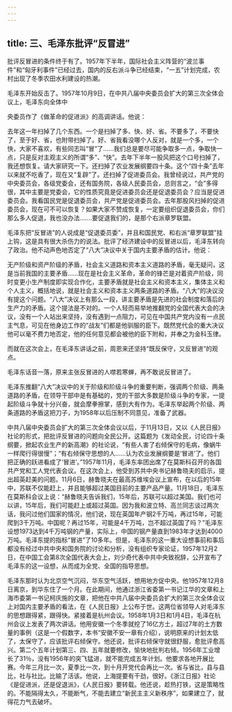 ```yaml
---
---
---
```

title: 三、毛泽东批评“反冒进”
---



批评反冒进的条件终于有了。1957年下半年，国际社会主义阵营的“波兰事件”和“匈牙利事件”已经过去，国内的反右派斗争已经结束，“一五”计划完成，农村出现了冬季农田水利建设的热潮。

毛泽东开始反击了。1957年10月9日，在中共八届中央委员会扩大的第三次全体会议上，毛泽东向全体中

央委员作了《做革命的促进派》的高调讲话。他说：

去年这一年扫掉了几个东西。一个是扫掉了多、快、好、省。不要多了，不要快了，至于好、省，也附带扫掉了。好、省我看没哪个人反对，就是一个多，一个快，大家不喜欢，有些同志叫“冒”了……我们总是要尽可能争取多一点，争取快一点，只是反对主观主义的所谓“多”、“快”。去年下半年一股风把这个口号扫掉了，我还想恢复。请大家研究一下。还扫掉了农业发展纲要四十条。这个“四十条”去年以来就不吃香了，现在又“复辟”了。还扫掉了促进委员会。我曾经说过，共产党的中央委员会，各级党委会，还有国务院，各级人民委员会，总则言之，“会”多得很，其中主要是党委会，它的性质究竟是促进委员会还是促退委员会？应当是促进委员会。我看国民党是促退委员会，共产党是促进委员会。去年那股风扫掉的促进委员会，现在可不可以恢复？如果大家不赞成恢复，一定要组织促退委员会，你们那么多人促退，我也没办法…….要促退我们的，是那个右派章罗联盟。

毛泽东把“反冒进”的人说成是“促退委员委”，并且和国民党、和右派“章罗联盟”挂上钩，这是具有很大杀伤力的说法。批评了经济建设中的反冒进以后，毛泽东转向了政治。他不动声色地否定了“八大”决议中关于国内主要矛盾的估计。他说：

无产阶级和资产阶级的矛盾，社会主义道路和资本主义道路的矛盾，毫无疑问，这是当前我国的主要矛盾……现在是社会主义革命，革命的锋芒是对着资产阶级，同时变更小生产制度即实现合作化，主要矛盾就是社会主义和资本主义，集体主义和个人主义，概括地说，就是社会主义和资本主义两条道路的矛盾。“八大”的决议没有提这个问题。“八大”决议上有那么一段，讲主要矛盾是先进的社会制度和落后的生产力的矛盾。这个提法是不对的。一个人轻而易举地推翻党的全国代表大会的决议，没有一个人站出来坚持，没有遇到一点阻力，可见在中国共产党内没有一点民主气息，可见在他身边工作的“战友”们都是他驯服的臣下。既然党代会的重大决议他可以毫不费力地否定，他的任何意见都会被他的臣下附和，并奉之为金科玉律。

而就在这次会上，在毛泽东讲话之前，周恩来还坚持“既反保守，又反冒进”的观点。

毛泽东话音一落，原来主张反冒进的人噤若寒蝉，再不敢说反冒进了。

毛泽东推翻“八大”决议中的关于阶级和阶级斗争的重要判断，强调两个阶级、两条道路的矛盾，在领导干部中是有基础的，党的干部大多数是阶级斗争的专家，一提起阶级斗争就十分兴奋，就会摩拳擦掌，感到大有作为。毛泽东举起两个阶级、两条道路的矛盾这把刀子，为1958年以后压制不同意见，准备了武器。

中共八届中央委员会扩大的第三次全体会议以后，于11月13日，又以《人民日报》社论的形式，把批评反冒进的问题向全民公开。这篇题为《发动全民，讨论四十条纲要，掀起农业生产的新高潮》的社论说，“有些人害了右倾保守的毛病，像蜗牛一样爬行得很慢”；“有右倾保守思想的人……认为农业发展纲要是‘冒进’了。他们把正确的跃进看成了‘冒进’。”1957年11月，毛泽东率团出席了在莫斯科召开的各国共产党和工人党代表会议。在这次会上，他受到苏共中央书记赫鲁晓夫的启示，提出超英赶美的问题。11月6日，赫鲁晓夫在最高苏维埃会议上宣布，在以后的15年中，苏联不仅能赶上，并且能够超过美国目前的主要产品产量。11月18日，毛泽东在莫斯科会议上说：“赫鲁晓夫告诉我们，15年后，苏联可以超过美国。我们也可以讲，15年后，我们可能赶上或超过英国。因为我和波立特、高兰同志谈过两次话，我问过他们国家的情况，他们说，现在英国年产钢2千万吨，再过15年，可能爬到3千万吨。中国呢？再过15年，可能是4千万吨，岂不超过英国了吗？”毛泽东设想1973达到4千万吨钢的产量，实际上，中国的钢产量直到1983年才达到4000万吨。毛泽东提的指标“冒进”了10多年。但是，毛泽东的这一重大设想事前和事后都没有经过中共中央和国务院的讨论和分析，没有组织专家论证，1957年12月2日，在中国工会第8次全国代表大会上，刘少奇代表中共中央致祝辞，公开宣布了毛泽东的这一设想，从而成为全党、全国的指导思想。

毛泽东那时认为北京空气沉闷，华东空气活跃，想用地方促中央。他1957年12月8日离京，到华东住了一个月。在此期间，他通过浙江省委第一书记江华的文章和上海市委第一书记柯庆施的文章，把他在中共八届中央委员会扩大的第三次全体会议上对国内主要矛盾的看法，在《人民日报》上公布于世。这两位省领导人对毛泽东的思想跟得紧，跟得快。紧接着是杭州会议。1958年1月3日和1月4日，毛泽在杭州会议上发表了两次讲话。他用安徽一个冬季就挖了16亿方土，超过7年的土方数量的事例（这是一个假数字，本书“安徽不安一章有介绍），说明原来的计划太低了，太保守了，应该批评右倾保守。他还说，批评右倾保守就很舒服，愈批评愈高兴。第二个五年计划第三、四、五年就要修改，愉快地批判右倾。1956年工业增长了31％，没有1956年的突飞猛进，就不能完成五年计划。他要求各地开展比赛。今年三月比一次，夏季比一次，到十月开党代会再比一次。省与省比，县与县比，社与社比。比输了活该。他说，上海提要有干劲，很好。《浙江日报》社论《是促进派，还是促退派》，《人民日报》要转载。他还说，趁热打铁，这是策略性的。不能隔得太久，不能断气，不能去建立“新民主主义新秩序”，如果建立了，就得花力气去破坏。